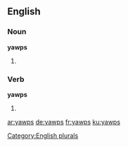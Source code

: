 
==English==

===Noun===
'''yawps'''

# {{plural of|yawp}}

===Verb===
'''yawps'''

# {{third-person singular of|yawp}}

[[Category:English plurals]]

[[ar:yawps]]
[[de:yawps]]
[[fr:yawps]]
[[ku:yawps]]